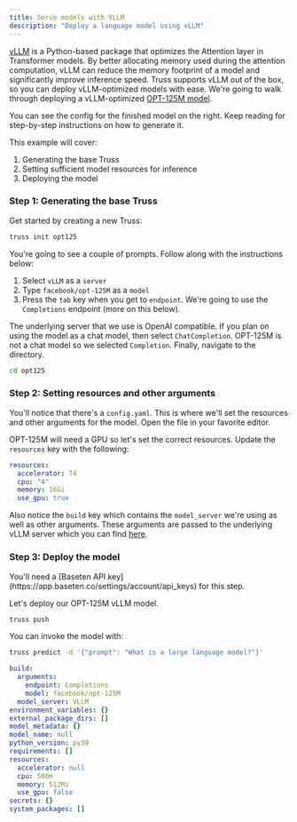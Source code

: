 ```yaml
---
title: Serve models with VLLM
description: "Deploy a language model using vLLM"
---
```


[vLLM](https://github.com/vllm-project/vllm) is a Python-based package that optimizes the Attention layer in Transformer models. By better allocating memory used during the attention computation, vLLM can reduce the memory footprint of a model and significantly improve inference speed. Truss supports vLLM out of the box, so you can deploy vLLM-optimized models with ease. We're going to walk through deploying a vLLM-optimized [OPT-125M model](https://huggingface.co/facebook/opt-125m).

<Tip>
You can see the config for the finished model on the right. Keep reading for step-by-step instructions on how to generate it.
</Tip>

This example will cover:

1. Generating the base Truss
2. Setting sufficient model resources for inference
3. Deploying the model

### Step 1: Generating the base Truss

Get started by creating a new Truss:

```sh
truss init opt125
```

You're going to see a couple of prompts. Follow along with the instructions below:
1. Select `vLLM` as a `server`
2. Type `facebook/opt-125M` as a `model`
3. Press the `tab` key when you get to `endpoint`. We're going to use the `Completions` endpoint (more on this below).

The underlying server that we use is OpenAI compatible. If you plan on using the model as a chat model, then select `ChatCompletion`. OPT-125M is not a chat model so we selected `Completion`. Finally, navigate to the directory.

```sh
cd opt125
```

### Step 2: Setting resources and other arguments

You'll notice that there's a `config.yaml`. This is where we'll set the resources and other arguments for the model. Open the file in your favorite editor.

OPT-125M will need a GPU so let's set the correct resources. Update the `resources` key with the following:

```yaml config.yaml
resources:
  accelerator: T4
  cpu: "4"
  memory: 16Gi
  use_gpu: true
```

Also notice the `build` key which contains the `model_server` we're using as well as other arguments. These arguments are passed to the underlying vLLM server which you can find [here](https://github.com/vllm-project/vllm/blob/main/vllm/entrypoints/openai/api_server.py).

### Step 3: Deploy the model

<Note>
You'll need a [Baseten API key](https://app.baseten.co/settings/account/api_keys) for this step.
</Note>

Let's deploy our OPT-125M vLLM model.

```sh
truss push
```

You can invoke the model with:

```sh
truss predict -d '{"prompt": "What is a large language model?"}'
```

<RequestExample>

```yaml config.yaml
build:
  arguments:
    endpoint: Completions
    model: facebook/opt-125M
  model_server: VLLM
environment_variables: {}
external_package_dirs: []
model_metadata: {}
model_name: null
python_version: py39
requirements: []
resources:
  accelerator: null
  cpu: 500m
  memory: 512Mi
  use_gpu: false
secrets: {}
system_packages: []
```

</RequestExample>
